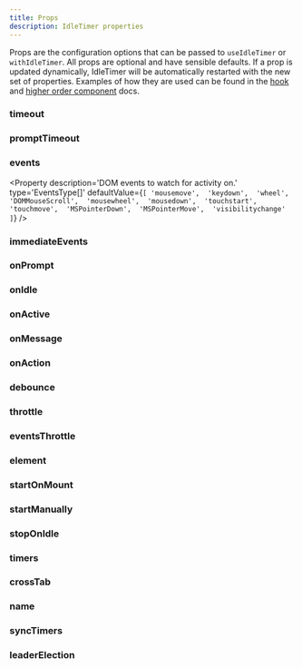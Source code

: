 ```yaml
---
title: Props
description: IdleTimer properties
---
```


Props are the configuration options that can be passed to `useIdleTimer` or
`withIdleTimer`. All props are optional and have sensible defaults. If a prop
is updated dynamically, IdleTimer will be automatically restarted with the new
set of properties. Examples of how they are used can be found in the 
[hook](/docs/api/use-idle-timer) and 
[higher order component](/docs/api/with-idle-timer) docs.

### timeout
<Property 
  description='Activity Timeout in milliseconds.'
  type='number'
  defaultValue='1200000'
/>

### promptTimeout
<Property 
  description='When the user becomes idle, the `onPrompt` function is called and after the prompt timeout in milliseconds is reached, the onIdle function is called.'
  type='number'
  defaultValue='0'
/>

### events
<Property 
  description='DOM events to watch for activity on.'
  type='EventsType[]'
  defaultValue={`[
  'mousemove', 
  'keydown', 
  'wheel', 
  'DOMMouseScroll', 
  'mousewheel', 
  'mousedown', 
  'touchstart', 
  'touchmove', 
  'MSPointerDown', 
  'MSPointerMove', 
  'visibilitychange'
]`}
/>

### immediateEvents
<Property 
  description='DOM events that will bypass the timeout and immediately call onPrompt/onIdle. The events in this array take precedence over the events array.'
  type='EventsType[]'
  defaultValue='[]'
/>

### onPrompt
<Property 
  description='When `promptTimeout` is set, this function is called after the user becomes idle. This is useful for displaying a confirm prompt. If the prompt timeout is reached, `onIdle` is then called.'
  type='() => void'
  defaultValue='() => {}'
/>

### onIdle
<Property 
  description='Function to call when user is idle.'
  type='() => void'
  defaultValue='() => {}'
/>

### onActive
<Property 
  description='Function to call when user becomes active.'
  type='(event: Event) => void'
  defaultValue='() => {}'
/>

### onMessage
<Property 
  description='Function to call when a `message` event is received.'
  type='(data: string | number | object) => void'
  defaultValue='() => {}'
/>

### onAction
<Property 
  description='Function to call on user activity.'
  type='(event: Event) => void'
  defaultValue='() => {}'
/>

### debounce
<Property 
  description='Debounce the onAction function by setting delay in milliseconds.'
  type='number'
  defaultValue='0'
/>

### throttle
<Property 
  description='Throttle the onAction function by setting delay in milliseconds.'
  type='number'
  defaultValue='0'
/>

### eventsThrottle
<Property 
  description='Throttle the activity events. Useful if you are listening to mouse events. Helps to cut down on cpu usage.'
  type='number'
  defaultValue='200'
/>

### element
<Property 
  description='Element to bind activity listeners to.'
  type='Node'
  defaultValue='document'
/>

### startOnMount
<Property 
  description='Start the timer when the hook mounts.'
  type='boolean'
  defaultValue='true'
/>

### startManually
<Property 
  description='Require the timer to be started manually.'
  type='boolean'
  defaultValue='false'
/>

### stopOnIdle
<Property 
  description='Once the user goes idle the IdleTimer will not reset on user input. Instead, `start()` or `reset()` must be called manually to restart the timer.'
  type='boolean'
  defaultValue='false'
/>

### timers
<Property 
  description='Set custom timers. By default main thread timers are used to allow for better tree shaking. If you want to use worker thread timers, import them from the package and set them here.'
  type='ITimers'
  defaultValue='{ setTimeout, clearTimeout, setInterval, clearInterval }'
/>

### crossTab
<Property 
  description='Enable cross tab event replication.'
  type='boolean'
  defaultValue='false'
/>

### name
<Property 
  description='Sets the name for the IdleTimer instance. This is required if you are running multiple instances with `crossTab` enabled.'
  type='string'
  defaultValue='idle-timer'
/>

### syncTimers
<Property 
  description='Syncs timers across all tabs. Timers are synced when user input is detected. The value of this property is the duration of the throttle on the sync operation. Setting to 0 disables the feature.'
  type='number'
  defaultValue='0'
/>

### leaderElection
<Property 
  description='Enables the Leader Election feature. Leader Election will assign one tab to be the leader. To determine if a tab is the leader, use the `isLeader` method.'
  type='boolean'
  defaultValue='false'
/>